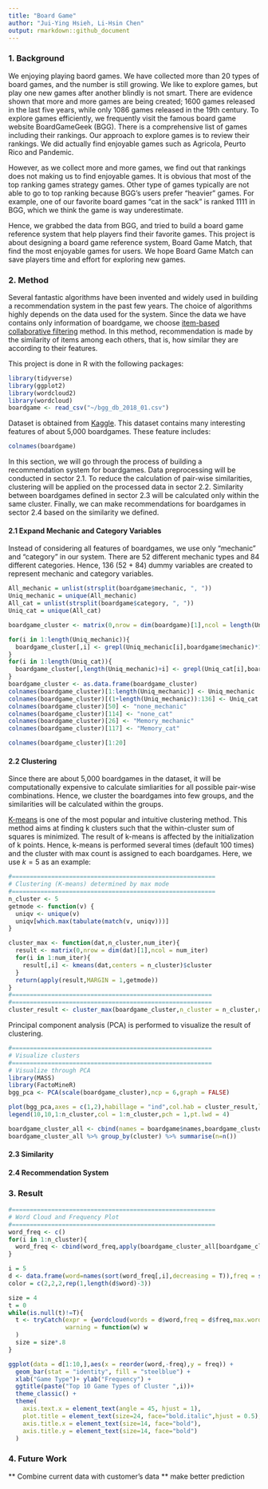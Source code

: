 ```yaml
---
title: "Board Game"
author: "Jui-Ying Hsieh, Li-Hsin Chen"
output: rmarkdown::github_document
---
```

### 1. Background

We enjoying playing baord games. 
We have collected more than 20 types of board games, and the number is still growing.
We like to explore games, but play one new games after another blindly is not smart.
There are evidence shown that more and more games are being created; 1600 games released in the last five years, while only 1086 games released in the 19th century. 
To explore games efficiently, we frequently visit the famous board game website BoardGameGeek (BGG). 
There is a comprehensive list of games including their rankings.
Our approach to explore games is to review their rankings.
We did actually find enjoyable games such as Agricola, Peurto Rico and Pandemic. 

However, as we collect more and more games, we find out that rankings does not making us to find enjoyable games. 
It is obvious that most of the top ranking games strategy games.
Other type of games typically are not able to go to top ranking because BGG's users prefer "heavier" games.
For example, one of our favorite board games "cat in the sack" is ranked 1111 in BGG, which we think the game is way underestimate.

Hence, we grabbed the data from BGG, and tried to build a board game reference system that help players find their favorite games. 
This project is about designing a board game reference system, Board Game Match, that find the most enjoyable games for users.
We hope Board Game Match can save players time and effort for exploring new games.


### 2. Method

Several fantastic algorithms have been invented and widely used in building a recommendation system in the past few years. The choice of algorithms highly depends on the data used for the system. Since the data we have contains only information of boardgame, we choose [item-based collaborative filtering](https://en.wikipedia.org/wiki/Item-item_collaborative_filtering) method. In this method, recommendation is made by the similarity of items among each others, that is, how similar they are according to their features.

This project is done in R with the following packages:

```r
library(tidyverse)
library(ggplot2)
library(wordcloud2)
library(wordcloud)
boardgame <- read_csv("~/bgg_db_2018_01.csv")
```

Dataset is obtained from [Kaggle](https://www.kaggle.com/mrpantherson/board-game-data#bgg_db_2018_01.csv). This dataset contains many interesting features of about 5,000 boardgames. These feature includes:

```r
colnames(boardgame)
```

In this section, we will go through the process of building a recommendation system for boardgames. Data preprocessing will be conducted in sector 2.1. To reduce the calculation of pair-wise similarities, clustering will be applied on the processed data in sector 2.2. Similarity between boardgames defined in sector 2.3 will be  calculated only within the same cluster. Finally, we can make recommendations for boardgames in sector 2.4 based on the similarity we defined.


#### 2.1 Expand Mechanic and Category Variables
Instead of considering all features of boardgames, we use only "mechanic" and "category" in our system. There are 52 different mechanic types and 84 different categories. Hence, 136 (52 + 84) dummy variables are created to represent mechanic and category variables.

```r
All_mechanic = unlist(strsplit(boardgame$mechanic, ", "))
Uniq_mechanic = unique(All_mechanic)
All_cat = unlist(strsplit(boardgame$category, ", "))
Uniq_cat = unique(All_cat)

boardgame_cluster <- matrix(0,nrow = dim(boardgame)[1],ncol = length(Uniq_mechanic)+length(Uniq_cat))

for(i in 1:length(Uniq_mechanic)){
  boardgame_cluster[,i] <- grepl(Uniq_mechanic[i],boardgame$mechanic)*1
}
for(i in 1:length(Uniq_cat)){
  boardgame_cluster[,length(Uniq_mechanic)+i] <- grepl(Uniq_cat[i],boardgame$category)*1
}
boardgame_cluster <- as.data.frame(boardgame_cluster)
colnames(boardgame_cluster)[1:length(Uniq_mechanic)] <- Uniq_mechanic
colnames(boardgame_cluster)[(1+length(Uniq_mechanic)):136] <- Uniq_cat
colnames(boardgame_cluster)[50] <- "none_mechanic"
colnames(boardgame_cluster)[114] <- "none_cat"
colnames(boardgame_cluster)[26] <- "Memory_mechanic"
colnames(boardgame_cluster)[117] <- "Memory_cat"
```

```r
colnames(boardgame_cluster)[1:20]
```

#### 2.2 Clustering
Since there are about 5,000 boardgames in the dataset, it will be computationally expensive to calculate simliarities for all possible pair-wise combinations. Hence, we cluster the boardgames into few groups, and the similarities will be calculated within the groups.

[K-means](https://en.wikipedia.org/wiki/K-means_clustering) is one of the most popular and intuitive clustering method. This method aims at finding k clusters such that the within-cluster sum of squares is minimized. The result of k-means is affected by the initialization of k points. Hence, k-means is performed several times (default 100 times) and the cluster with max count is assigned to each boardgames. Here, we use $k = 5$ as an example:

```r
#=========================================================
# Clustering (K-means) determined by max mode
#=========================================================
n_cluster <- 5
getmode <- function(v) {
  uniqv <- unique(v)
  uniqv[which.max(tabulate(match(v, uniqv)))]
}

cluster_max <- function(dat,n_cluster,num_iter){
  result <- matrix(0,nrow = dim(dat)[1],ncol = num_iter)
  for(i in 1:num_iter){
    result[,i] <- kmeans(dat,centers = n_cluster)$cluster
  }
  return(apply(result,MARGIN = 1,getmode))
}
#========================================================
#========================================================
cluster_result <- cluster_max(boardgame_cluster,n_cluster = n_cluster,num_iter = 100)
```

Principal component analysis (PCA) is performed to visualize the result of clustering.

```r
#========================================================
# Visualize clusters
#========================================================
# Visualize through PCA
library(MASS)
library(FactoMineR)
bgg_pca <- PCA(scale(boardgame_cluster),ncp = 6,graph = FALSE)

plot(bgg_pca,axes = c(1,2),habillage = "ind",col.hab = cluster_result,label = "none")
legend(10,10,1:n_cluster,col = 1:n_cluster,pch = 1,pt.lwd = 4)
```


```r
boardgame_cluster_all <- cbind(names = boardgame$names,boardgame_cluster,cluster = cluster_result)
boardgame_cluster_all %>% group_by(cluster) %>% summarise(n=n())
```

#### 2.3 Similarity

#### 2.4 Recommendation System



### 3. Result
```r
#=========================================================
# Word Cloud and Frequency Plot
#=========================================================
word_freq <- c()
for(i in 1:n_cluster){
  word_freq <- cbind(word_freq,apply(boardgame_cluster_all[boardgame_cluster_all$cluster==i,-c(1,138)],2,sum))
}
```

```r
i = 5
d <- data.frame(word=names(sort(word_freq[,i],decreasing = T)),freq = sort(word_freq[,i],decreasing = T))
color = c(2,2,2,rep(1,length(d$word)-3))

size = 4
t = 0
while(is.null(t)!=T){
  t <- tryCatch(expr = {wordcloud(words = d$word,freq = d$freq,max.words = 100, scale = c(size,0.2),random.order = F,ordered.colors = T,colors = color,rot.per = 0.1)}, 
                warning = function(w) w
  )
  size = size*.8
}
```

```r
ggplot(data = d[1:10,],aes(x = reorder(word,-freq),y = freq)) + 
  geom_bar(stat = "identity", fill = "steelblue") +
  xlab("Game Type")+ ylab("Frequency") +
  ggtitle(paste("Top 10 Game Types of Cluster ",i))+
  theme_classic() +
  theme(
    axis.text.x = element_text(angle = 45, hjust = 1),
    plot.title = element_text(size=24, face="bold.italic",hjust = 0.5),
    axis.title.x = element_text(size=14, face="bold"),
    axis.title.y = element_text(size=14, face="bold")
  )

```

### 4. Future Work

** Combine current data with customer's data **
make better prediction














